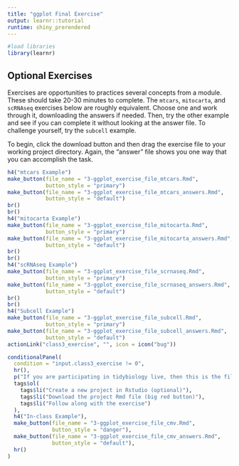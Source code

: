 ```yaml
---
title: "ggplot Final Exercise"
output: learnr::tutorial
runtime: shiny_prerendered
---
```

```r
#load libraries
library(learnr)

```

## Optional Exercises

Exercises are opportunities to practices several concepts from a module. These should take 20-30 minutes to complete. The `mtcars`, `mitocarta`, and `scRNAseq` exercises below are roughly equivalent. Choose one and work through it, downloading the answers if needed. Then, try the other example and see if you can complete it without looking at the answer file. To challenge yourself, try the `subcell` example.  
  
To begin, click the download button and then drag the exercise file to your working project directory. Again, the "answer" file shows you one way that you can accomplish the task.   
  
```r
h4("mtcars Example")
make_button(file_name = "3-ggplot_exercise_file_mtcars.Rmd", 
            button_style = "primary")
make_button(file_name = "3-ggplot_exercise_file_mtcars_answers.Rmd",
            button_style = "default")
br()
br()
h4("mitocarta Example")
make_button(file_name = "3-ggplot_exercise_file_mitocarta.Rmd", 
            button_style = "primary")
make_button(file_name = "3-ggplot_exercise_file_mitocarta_answers.Rmd",
            button_style = "default")
br()
br()
h4("scRNAseq Example")
make_button(file_name = "3-ggplot_exercise_file_scrnaseq.Rmd",
            button_style = "primary")
make_button(file_name = "3-ggplot_exercise_file_scrnaseq_answers.Rmd",
            button_style = "default")
br()
br()
h4("Subcell Example")
make_button(file_name = "3-ggplot_exercise_file_subcell.Rmd",
            button_style = "primary")
make_button(file_name = "3-ggplot_exercise_file_subcell_answers.Rmd",
            button_style = "default")
actionLink("class3_exercise", "", icon = icon("bug"))

conditionalPanel(
  condition = "input.class3_exercise != 0",
  hr(),
  p("If you are participating in tidybiology live, then this is the file we will use in class. If you are not in a synchronous class, then feel free to use this additional file for practice."), 
  tags$ol(
    tags$li("Create a new project in Rstudio (optional)"), 
    tags$li("Download the project Rmd file (big red button)"), 
    tags$li("Follow along with the exercise")
  ),
  h4("In-class Example"),
  make_button(file_name = "3-ggplot_exercise_file_cmv.Rmd",
              button_style = "danger"), 
  make_button(file_name = "3-ggplot_exercise_file_cmv_answers.Rmd",
              button_style = "default"), 
  hr()
)
```
